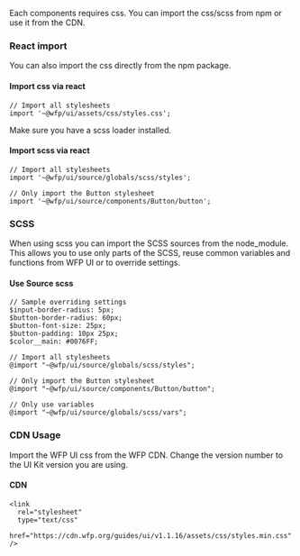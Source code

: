 
<Meta
  title="Getting started/Getting started/CSS-SCSS usage"
  subTitle="CSS/SCSS usage"
/>

Each components requires css. You can import the css/scss from npm or use it from the CDN.

### React import

You can also import the css directly from the npm package.

#### Import css via react

```
// Import all stylesheets
import '~@wfp/ui/assets/css/styles.css';

```

Make sure you have a scss loader installed.

#### Import scss via react

```
// Import all stylesheets
import '~@wfp/ui/source/globals/scss/styles';

// Only import the Button stylesheet
import '~@wfp/ui/source/components/Button/button';

```

### SCSS

When using scss you can import the SCSS sources from the node_module. This allows you to use only parts of the SCSS, reuse common variables and functions from WFP UI or to override settings.

#### Use Source scss

```
// Sample overriding settings
$input-border-radius: 5px;
$button-border-radius: 60px;
$button-font-size: 25px;
$button-padding: 10px 25px;
$color__main: #0076FF;

// Import all stylesheets
@import "~@wfp/ui/source/globals/scss/styles";

// Only import the Button stylesheet
@import "~@wfp/ui/source/components/Button/button";

// Only use variables
@import "~@wfp/ui/source/globals/scss/vars";
```

### CDN Usage

Import the WFP UI css from the WFP CDN. Change the version number to the UI Kit version you are using.

#### CDN

```
<link
  rel="stylesheet"
  type="text/css"
  href="https://cdn.wfp.org/guides/ui/v1.1.16/assets/css/styles.min.css"
/>
```
